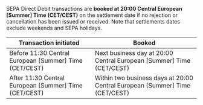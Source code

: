 SEPA Direct Debit transactions are **booked at 20:00 Central European [Summer] Time (CET/CEST)** on the settlement date if no rejection or cancellation has been issued or received.
Note that settlements dates exclude weekends and SEPA holidays.

| Transaction initiated | Booked |
| --- | --- |
| Before 11:30 Central European [Summer] Time (CET/CEST) | Next business day at 20:00 Central European [Summer] Time (CET/CEST) |
| After 11:30 Central European [Summer] Time (CET/CEST) | Within two business days at 20:00 Central European [Summer] Time (CET/CEST) |